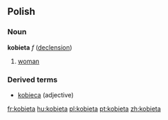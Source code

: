 ==Polish==
===Noun===
'''kobieta''' ''f'' ([[Wiktionary Appendix:Polish hard feminine noun declension|declension]])
# [[woman]]

===Derived terms===
* [[kobieca]] (adjective)

[[fr:kobieta]]
[[hu:kobieta]]
[[pl:kobieta]]
[[pt:kobieta]]
[[zh:kobieta]]